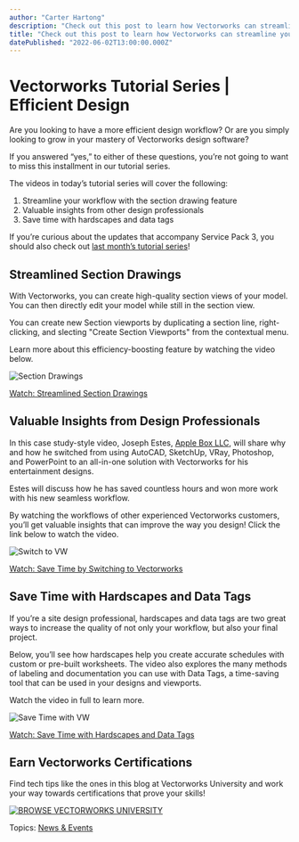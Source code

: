 ```yaml
---
author: "Carter Hartong"
description: "Check out this post to learn how Vectorworks can streamline your design workflow."
title: "Check out this post to learn how Vectorworks can streamline your design workflow." 
datePublished: "2022-06-02T13:00:00.000Z"
---
```

# Vectorworks Tutorial Series | Efficient Design

Are you looking to have a more efficient design workflow? Or are you simply looking to grow in your mastery of Vectorworks design software?

If you answered “yes,” to either of these questions, you’re not going to want to miss this installment in our tutorial series. 

The videos in today’s tutorial series will cover the following:

1. Streamline your workflow with the section drawing feature
2. Valuable insights from other design professionals
3. Save time with hardscapes and data tags

If you’re curious about the updates that accompany Service Pack 3, you should also check out [last month’s tutorial series](../../../net/vectorworks/blog/tutorial-service-pack-3-2022.html)!

## Streamlined Section Drawings 

With Vectorworks, you can create high-quality section views of your model. You can then directly edit your model while still in the section view.

You can create new Section viewports by duplicating a section line, right-clicking, and slecting "Create Section Viewports" from the contextual menu. 

Learn more about this efficiency-boosting feature by watching the video below.

![Section Drawings](https://blog.vectorworks.net/hs-fs/hubfs/Blog%20Images/220519_May%20Tech%20Round/Section%20Drawings.png?width=1440&name=Section%20Drawings.png)

[Watch: Streamlined Section Drawings](https://university.vectorworks.net/course/view.php?id=147)

## Valuable Insights from Design Professionals

In this case study-style video, Joseph Estes, [Apple Box LLC](https://www.appleboxsolutions.com/), will share why and how he switched from using AutoCAD, SketchUp, VRay, Photoshop, and PowerPoint to an all-in-one solution with Vectorworks for his entertainment designs.

Estes will discuss how he has saved countless hours and won more work with his new seamless workflow. 

By watching the workflows of other experienced Vectorworks customers, you’ll get valuable insights that can improve the way you design! Click the link below to watch the video.

![Switch to VW](https://blog.vectorworks.net/hs-fs/hubfs/Blog%20Images/220519_May%20Tech%20Round/Switch%20to%20VW.png?width=1440&name=Switch%20to%20VW.png)

[Watch: Save Time by Switching to Vectorworks](https://university.vectorworks.net/course/view.php?id=423)

## Save Time with Hardscapes and Data Tags

If you’re a site design professional, hardscapes and data tags are two great ways to increase the quality of not only your workflow, but also your final project.

Below, you’ll see how hardscapes help you create accurate schedules with custom or pre-built worksheets. The video also explores the many methods of labeling and documentation you can use with Data Tags, a time-saving tool that can be used in your designs and viewports.

Watch the video in full to learn more.

![Save Time with VW](https://blog.vectorworks.net/hs-fs/hubfs/Blog%20Images/220519_May%20Tech%20Round/Save%20Time%20with%20VW.png?width=1440&name=Save%20Time%20with%20VW.png)

[Watch: Save Time with Hardscapes and Data Tags](https://university.vectorworks.net/course/view.php?id=2004)

## Earn Vectorworks Certifications

Find tech tips like the ones in this blog at Vectorworks University and work your way towards certifications that prove your skills!

[![BROWSE VECTORWORKS UNIVERSITY](https://no-cache.hubspot.com/cta/default/3018241/80cc3a4d-d8da-4e1e-87d3-d9a3e929e246.png)](https://cta-redirect.hubspot.com/cta/redirect/3018241/80cc3a4d-d8da-4e1e-87d3-d9a3e929e246) 

 Topics: [News & Events](https://blog.vectorworks.net/topic/news-events) 

 